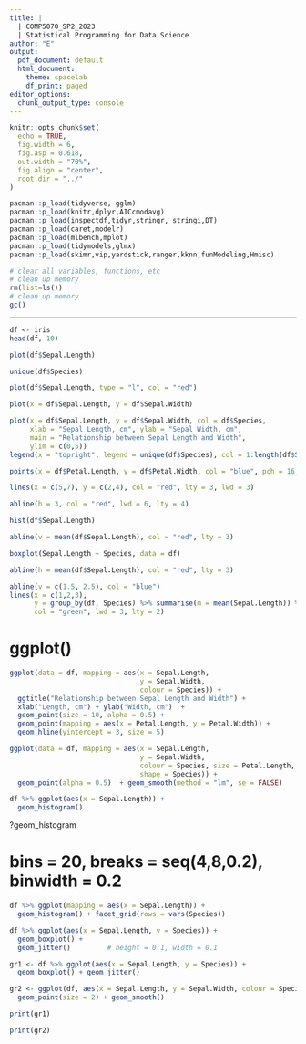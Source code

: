 ```yaml
---
title: |
  | COMP5070_SP2_2023
  | Statistical Programming for Data Science
author: "E"
output:
  pdf_document: default
  html_document:
    theme: spacelab
    df_print: paged
editor_options:
  chunk_output_type: console
---
```


```r
knitr::opts_chunk$set(
  echo = TRUE, 
  fig.width = 6, 
  fig.asp = 0.618, 
  out.width = "70%",
  fig.align = "center", 
  root.dir = "../"
)
```


```r
pacman::p_load(tidyverse, gglm)
pacman::p_load(knitr,dplyr,AICcmodavg)
pacman::p_load(inspectdf,tidyr,stringr, stringi,DT)
pacman::p_load(caret,modelr)
pacman::p_load(mlbench,mplot)
pacman::p_load(tidymodels,glmx)
pacman::p_load(skimr,vip,yardstick,ranger,kknn,funModeling,Hmisc)
```




```r
# clear all variables, functions, etc
# clean up memory
rm(list=ls())
# clean up memory
gc()
```

----------------------------------------------------------

```r
df <- iris
head(df, 10)
```

```r
plot(df$Sepal.Length)
```


```r
unique(df$Species)
```

```r
plot(df$Sepal.Length, type = "l", col = "red")
```

```r
plot(x = df$Sepal.Length, y = df$Sepal.Width)
```

```r
plot(x = df$Sepal.Length, y = df$Sepal.Width, col = df$Species,
     xlab = "Sepal Length, cm", ylab = "Sepal Width, cm",
     main = "Relationship between Sepal Length and Width",
     ylim = c(0,5))
legend(x = "topright", legend = unique(df$Species), col = 1:length(df$Species), pch = 1)

points(x = df$Petal.Length, y = df$Petal.Width, col = "blue", pch = 16, cex = 3)

lines(x = c(5,7), y = c(2,4), col = "red", lty = 3, lwd = 3)

abline(h = 3, col = "red", lwd = 6, lty = 4)     
```     

```r
hist(df$Sepal.Length)

abline(v = mean(df$Sepal.Length), col = "red", lty = 3)
```

```r
boxplot(Sepal.Length ~ Species, data = df)

abline(h = mean(df$Sepal.Length), col = "red", lty = 3)

abline(v = c(1.5, 2.5), col = "blue")
lines(x = c(1,2,3), 
      y = group_by(df, Species) %>% summarise(m = mean(Sepal.Length)) %>% pull(m),
      col = "green", lwd = 3, lty = 2)
```

# ggplot() 


```r
ggplot(data = df, mapping = aes(x = Sepal.Length,
                                y = Sepal.Width,
                                colour = Species)) +
  ggtitle("Relationship between Sepal Length and Width") +
  xlab("Length, cm") + ylab("Width, cm")  +
  geom_point(size = 10, alpha = 0.5) +
  geom_point(mapping = aes(x = Petal.Length, y = Petal.Width)) +
  geom_hline(yintercept = 3, size = 5)

```                         







```r
ggplot(data = df, mapping = aes(x = Sepal.Length,
                                y = Sepal.Width,
                                colour = Species, size = Petal.Length,
                                shape = Species)) + 
  geom_point(alpha = 0.5)  + geom_smooth(method = "lm", se = FALSE) 

```

```r
df %>% ggplot(aes(x = Sepal.Length)) +
  geom_histogram()
```

?geom_histogram


# bins = 20, breaks = seq(4,8,0.2), binwidth = 0.2

```r
df %>% ggplot(mapping = aes(x = Sepal.Length)) +
  geom_histogram() + facet_grid(rows = vars(Species))
```


```r
df %>% ggplot(aes(x = Sepal.Length, y = Species)) + 
  geom_boxplot() +
  geom_jitter()         # height = 0.1, width = 0.1
```

```r
gr1 <- df %>% ggplot(aes(x = Sepal.Length, y = Species)) + 
  geom_boxplot() + geom_jitter()

gr2 <- ggplot(df, aes(x = Sepal.Length, y = Sepal.Width, colour = Species)) +
  geom_point(size = 2) + geom_smooth()

print(gr1)

```

```r
print(gr2)
```




